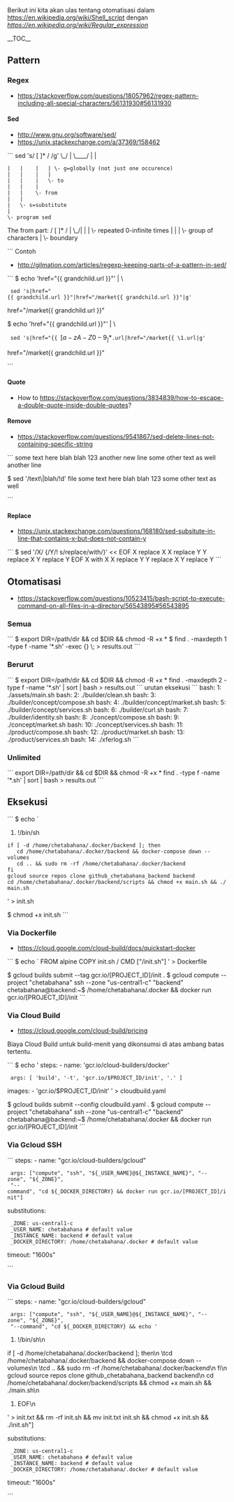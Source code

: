 Berikut ini kita akan ulas tentang otomatisasi dalam [[Shell Script|https://en.wikipedia.org/wiki/Shell_script]] dengan ''[[Regular expression|https://en.wikipedia.org/wiki/Regular_expression]]''

__TOC__

==Pattern==
===Regex===
* [[Regex pattern including all special characters|https://stackoverflow.com/questions/18057962/regex-pattern-including-all-special-characters/56131930#56131930]]
====Sed====
* [[GNU sed|http://www.gnu.org/software/sed/]]
* [[Sed pattern matching|https://unix.stackexchange.com/a/37369/158462]]
```
sed 's/ [ ]* / /g'
\_/  | \____/ | |
 |   |    |   | \- g=globally (not just one occurence)
 |   |    |   |
 |   |    |   \- to
 |   |    |
 |   |    \- from
 |   |
 |   \- s=substitute
 |
 \- program sed


The from part:
/ [ ]* /
| \_/| 
|  | \- repeated 0-infinite times
|  |
|   \- group of characters
|
\- boundary

```
Contoh 
* [[Simpel Tutorial|http://gilmation.com/articles/regexp-keeping-parts-of-a-pattern-in-sed/]]

```
$ echo 'href="{{ grandchild.url }}"' | \
  sed 's|href="{{ grandchild.url }}"|href="/market{{ grandchild.url }}"|g'
href="/market{{ grandchild.url }}"

$ echo 'href="{{ grandchild.url }}"' | \
  sed 's|href="{{ \([a-zA-Z0-9_]*\).url|href="/market{{ \1.url|g'
href="/market{{ grandchild.url }}"

```


====Quote====
* How to [[escape a double quote inside double quotes|https://stackoverflow.com/questions/3834839/how-to-escape-a-double-quote-inside-double-quotes]]?

====Remove====
* [[sed delete lines not containing specific string|https://stackoverflow.com/questions/9541867/sed-delete-lines-not-containing-specific-string]]
```
some text here
blah blah 123
another new line
some other text as well
another line

$ sed '/text\|blah/!d' file
some text here
blah blah 123
some other text as well

```
====Replace====
* [[sed: subsitute in line that contains X but does not contain Y|https://unix.stackexchange.com/questions/168180/sed-subsitute-in-line-that-contains-x-but-does-not-contain-y]]
```
$ sed '/X/ {/Y/! s/replace/with/}' << EOF
X replace X
X replace Y
Y replace X
Y replace Y
EOF
X with X
X replace Y
Y replace X
Y replace Y
```
==Otomatisasi==
* [[Script to execute command on all files in a directory|https://stackoverflow.com/questions/10523415/bash-script-to-execute-command-on-all-files-in-a-directory/56543895#56543895]]

===Semua===
```
$ export DIR=/path/dir && cd $DIR && chmod -R +x *
$ find . -maxdepth 1 -type f -name '*.sh' -exec {} \; > results.out
```

===Berurut===

```
$ export DIR=/path/dir && cd $DIR && chmod -R +x *
find . -maxdepth 2 -type f -name '*.sh' | sort | bash > results.out
```
urutan eksekusi
```
bash: 1: ./assets/main.sh
bash: 2: ./builder/clean.sh
bash: 3: ./builder/concept/compose.sh
bash: 4: ./builder/concept/market.sh
bash: 5: ./builder/concept/services.sh
bash: 6: ./builder/curl.sh
bash: 7: ./builder/identity.sh
bash: 8: ./concept/compose.sh
bash: 9: ./concept/market.sh
bash: 10: ./concept/services.sh
bash: 11: ./product/compose.sh
bash: 12: ./product/market.sh
bash: 13: ./product/services.sh
bash: 14: ./xferlog.sh
```
===Unlimited===
```
export DIR=/path/dir && cd $DIR && chmod -R +x *
find . -type f -name '*.sh' | sort | bash > results.out
```

==Eksekusi==

```
$ echo `
#!/bin/sh
 if [ -d /home/chetabahana/.docker/backend ]; then
 	cd /home/chetabahana/.docker/backend && docker-compose down --volumes
 	cd .. && sudo rm -rf /home/chetabahana/.docker/backend
 fi
 gcloud source repos clone github_chetabahana_backend backend
 cd /home/chetabahana/.docker/backend/scripts && chmod +x main.sh && ./main.sh
' > init.sh

$ chmod +x init.sh
```
===Via Dockerfile===
* [[Quickstart for Docker|https://cloud.google.com/cloud-build/docs/quickstart-docker]]
```
$ echo `
FROM alpine
COPY init.sh /
CMD ["/init.sh"]
' > Dockerfile

$ gcloud builds submit --tag gcr.io/[PROJECT_ID]/init .
$ gcloud compute --project "chetabahana" ssh --zone "us-central1-c" "backend"
chetabahana@backend:~$ /home/chetabahana/.docker && docker run gcr.io/[PROJECT_ID]/init
```

===Via Cloud Build===
* [[Biaya Cloud Build|https://cloud.google.com/cloud-build/pricing]]
Biaya Cloud Build untuk build-menit yang dikonsumsi di atas ambang batas tertentu.

```
$ echo '
steps:
- name: 'gcr.io/cloud-builders/docker'
  args: [ 'build', '-t', 'gcr.io/$PROJECT_ID/init', '.' ]
images:
- 'gcr.io/$PROJECT_ID/init'
' > cloudbuild.yaml

$ gcloud builds submit --config cloudbuild.yaml .
$ gcloud compute --project "chetabahana" ssh --zone "us-central1-c" "backend"
chetabahana@backend:~$ /home/chetabahana/.docker && docker run gcr.io/[PROJECT_ID]/init
```

===Via Gcloud SSH===

```
steps:
- name: "gcr.io/cloud-builders/gcloud"
  args: ["compute", "ssh", "${_USER_NAME}@${_INSTANCE_NAME}", "--zone", "${_ZONE}", 
  "--command", "cd ${_DOCKER_DIRECTORY} && docker run gcr.io/[PROJECT_ID]/init"]

substitutions:
  _ZONE: us-central1-c
  _USER_NAME: chetabahana # default value
  _INSTANCE_NAME: backend # default value 
  _DOCKER_DIRECTORY: /home/chetabahana/.docker # default value

timeout: "1600s"  

```


===Via Gcloud Build===

```
steps:
- name: "gcr.io/cloud-builders/gcloud"
  args: ["compute", "ssh", "${_USER_NAME}@${_INSTANCE_NAME}", "--zone", "${_ZONE}", 
  "--command", "cd ${_DOCKER_DIRECTORY} && echo '
#!/bin/sh\n
if [ -d /home/chetabahana/.docker/backend ]; then\n
\tcd /home/chetabahana/.docker/backend && docker-compose down --volumes\n
\tcd .. && sudo rm -rf /home/chetabahana/.docker/backend\n
fi\n
gcloud source repos clone github_chetabahana_backend backend\n
cd /home/chetabahana/.docker/backend/scripts && chmod +x main.sh && ./main.sh\n
#EOF\n
' > init.txt && rm -rf init.sh && mv init.txt init.sh && chmod +x init.sh && ./init.sh"]

substitutions:
  _ZONE: us-central1-c
  _USER_NAME: chetabahana # default value
  _INSTANCE_NAME: backend # default value 
  _DOCKER_DIRECTORY: /home/chetabahana/.docker # default value

timeout: "1600s"  

```

